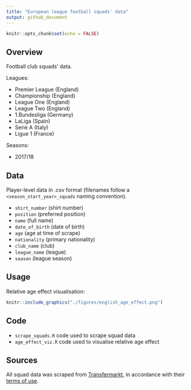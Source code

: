 ```yaml
---
title: "European league football squads' data"
output: github_document
---
```


```r
knitr::opts_chunk$set(echo = FALSE)
```

## Overview 

Football club squads' data.

Leagues:

- Premier League (England)
- Championship (England)
- League One (England)
- League Two (England)
- 1.Bundesliga (Germany)
- LaLiga (Spain)
- Serie A (Italy)
- Ligue 1 (France)

Seasons:

- 2017/18

## Data

Player-level data in .csv format (filenames follow a `<season_start_year>_squads` naming convention). 

- `shirt_number` (shirt number)
- `position` (preferred position)
- `name` (full name)
- `date_of_birth` (date of birth)
- `age` (age at time of scrape)
- `nationality` (primary nationality)
- `club_name` (club)
- `league_name` (league)
- `season` (league season)

## Usage

Relative age effect visualisation:

```r
knitr::include_graphics("./figures/english_age_effect.png")
```

## Code

- `scrape_squads.R` code used to scrape squad data
- `age_effect_viz.R` code used to visualise relative age effect

## Sources

All squad data was scraped from [Transfermarkt](https://www.transfermarkt.co.uk/), in accordance with their [terms of use](https://www.transfermarkt.co.uk/intern/anb).
